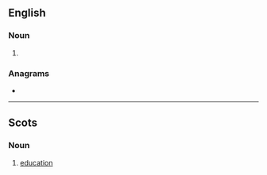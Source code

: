 ==English==

===Noun===
{{en-noun|-}}

# {{lb|en|UK|dated}} {{pronunciation spelling of|en|education}}

===Anagrams===
* {{anagrams|en|a=acddeiinot|conidiated|dedication}}

----

==Scots==

===Noun===
{{sco-noun|-}}

# [[education]]